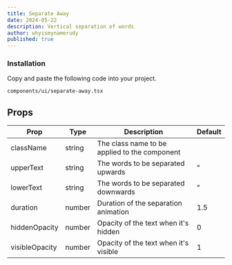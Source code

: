 ```yaml
---
title: Separate Away
date: 2024-05-22
description: Vertical separation of words
author: whyismynamerudy
published: true
---
```


<ComponentPreview name="separate-away-demo" />

<Steps>

### Installation

Copy and paste the following code into your project.

```text
components/ui/separate-away.tsx
```

<ComponentSource name="separate-away" />

</Steps>

## Props

| Prop           | Type   | Description                                   | Default |
| -------------- | ------ | --------------------------------------------- | ------- |
| className      | string | The class name to be applied to the component |         |
| upperText      | string | The words to be separated upwards             | "       |
| lowerText      | string | The words to be separated downwards           | "       |
| duration       | number | Duration of the separation animation          | 1.5     |
| hiddenOpacity  | number | Opacity of the text when it's hidden          | 0       |
| visibleOpacity | number | Opacity of the text when it's visible         | 1       |
